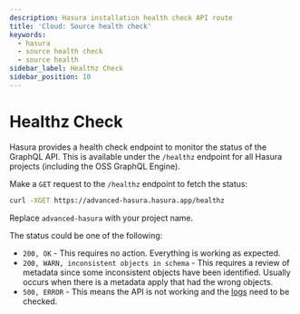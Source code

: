```yaml
---
description: Hasura installation health check API route
title: 'Cloud: Source health check'
keywords:
  - hasura
  - source health check
  - source health
sidebar_label: Healthz Check
sidebar_position: 10
---
```


# Healthz Check

Hasura provides a health check endpoint to monitor the status of the GraphQL API. This is available under the
`/healthz` endpoint for all Hasura projects (including the OSS GraphQL Engine).

Make a `GET` request to the `/healthz` endpoint to fetch the status:

```bash
curl -XGET https://advanced-hasura.hasura.app/healthz
```

Replace `advanced-hasura` with your project name.

The status could be one of the following:

- `200, OK` - This requires no action. Everything is working as expected.
- `200, WARN, inconsistent objects in schema` - This requires a review of metadata since some inconsistent objects have
been identified. Usually occurs when there is a metadata apply that had the wrong objects.
- `500, ERROR` - This means the API is not working and the [logs](/deployment/logging.mdx#health-check-log-structure)
need to be checked.
